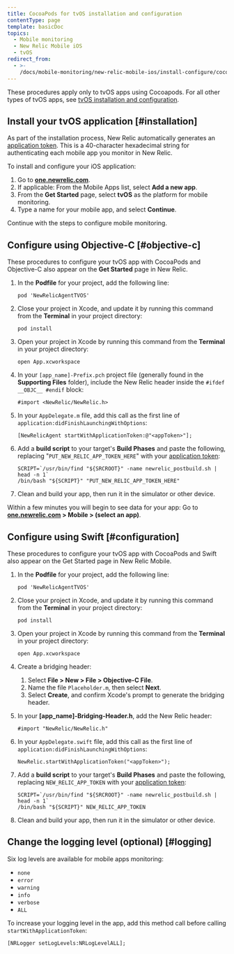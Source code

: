 ```yaml
---
title: CocoaPods for tvOS installation and configuration
contentType: page
template: basicDoc
topics:
  - Mobile monitoring
  - New Relic Mobile iOS
  - tvOS
redirect_from:
  - >-
    /docs/mobile-monitoring/new-relic-mobile-ios/install-configure/cocoapods-tvos-installation-configuration/
---
```


These procedures apply only to tvOS apps using Cocoapods. For all other types of tvOS apps, see [tvOS installation and configuration](/docs/mobile-monitoring/new-relic-mobile-ios/get-started/tvos-installation-configuration).

## Install your tvOS application [#installation]

As part of the installation process, New Relic automatically generates an [application token](/docs/mobile-apps/viewing-your-application-token). This is a 40-character hexadecimal string for authenticating each mobile app you monitor in New Relic.

To install and configure your iOS application:

1. Go to **[one.newrelic.com](https://one.newrelic.com/mobile)**.
2. If applicable: From the Mobile Apps list, select <Icon name="fe-plus-circle"/>
   **Add a new app**.
3. From the **Get Started** page, select **tvOS** as the platform for mobile monitoring.
4. Type a name for your mobile app, and select **Continue**.

Continue with the steps to configure mobile monitoring.

## Configure using Objective-C [#objective-c]

These procedures to configure your tvOS app with CocoaPods and Objective-C also appear on the **Get Started** page in New Relic.

1. In the **Podfile** for your project, add the following line:

   ```
   pod 'NewRelicAgentTVOS'
   ```
2. Close your project in Xcode, and update it by running this command from the **Terminal** in your project directory:

   ```
   pod install
   ```
3. Open your project in Xcode by running this command from the **Terminal** in your project directory:

   ```
   open App.xcworkspace
   ```
4. In your `[app_name]-Prefix.pch` project file (generally found in the **Supporting Files** folder), include the New Relic header inside the `#ifdef __OBJC__ #endif` block:

   ```
   #import <NewRelic/NewRelic.h>
   ```
5. In your `AppDelegate.m` file, add this call as the first line of `application:didFinishLaunchingWithOptions`:

   ```
   [NewRelicAgent startWithApplicationToken:@"<appToken>"];
   ```
6. Add a **build script** to your target's **Build Phases** and paste the following, replacing "`PUT_NEW_RELIC_APP_TOKEN_HERE`" with your [application token](/docs/mobile-apps/viewing-your-application-token):

   ```
   SCRIPT=`/usr/bin/find "${SRCROOT}" -name newrelic_postbuild.sh | head -n 1`
   /bin/bash "${SCRIPT}" "PUT_NEW_RELIC_APP_TOKEN_HERE"
   ```
7. Clean and build your app, then run it in the simulator or other device.

Within a few minutes you will begin to see data for your app: Go to **[one.newrelic.com](https://one.newrelic.com) > Mobile > (select an app)**.

## Configure using Swift [#configuration]

These procedures to configure your tvOS app with CocoaPods and Swift also appear on the Get Started page in New Relic Mobile.

1. In the **Podfile** for your project, add the following line:

   ```
   pod 'NewRelicAgentTVOS'
   ```
2. Close your project in Xcode, and update it by running this command from the **Terminal** in your project directory:

   ```
   pod install
   ```
3. Open your project in Xcode by running this command from the **Terminal** in your project directory:

   ```
   open App.xcworkspace
   ```
4. Create a bridging header:

   1. Select **File > New > File > Objective-C File**.
   2. Name the file `Placeholder.m`, then select **Next**.
   3. Select **Create**, and confirm Xcode's prompt to generate the bridging header.
5. In your **\[app_name]-Bridging-Header.h**, add the New Relic header:

   ```
   #import "NewRelic/NewRelic.h"
   ```
6. In your `AppDelegate.swift` file, add this call as the first line of `application:didFinishLaunchingWithOptions`:

   ```
   NewRelic.startWithApplicationToken("<appToken>");
   ```
7. Add a **build script** to your target's **Build Phases** and paste the following, replacing `NEW_RELIC_APP_TOKEN` with your [application token](/docs/mobile-apps/viewing-your-application-token):

   ```
   SCRIPT=`/usr/bin/find "${SRCROOT}" -name newrelic_postbuild.sh | head -n 1`
   /bin/bash "${SCRIPT}" NEW_RELIC_APP_TOKEN
   ```
8. Clean and build your app, then run it in the simulator or other device.

## Change the logging level (optional) [#logging]

Six log levels are available for mobile apps monitoring:

* `none`
* `error`
* `warning`
* `info`
* `verbose`
* `ALL`

To increase your logging level in the app, add this method call before calling `startWithApplicationToken`:

```
[NRLogger setLogLevels:NRLogLevelALL];
```
